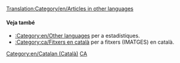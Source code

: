 [[Translation:Category/en/Articles in other languages]]
{{en/Bilingual box| Ca
| En aquesta pàgina apareix una relació dels '''articles en català''' en la wiki de OpenTTD.<br/>Els ARTICLES amb la plantilla {{en/s|Other_languages}} que tinguen el paràmetre '''<code><nowiki>language_page=ca</nowiki></code>''' son inclosos automàticament en aquesta categoria.
| ''This page provides an index for a wide range of '''articles in Catalan''' in OpenTTD Wiki.<br/>Articles with {{en/s|Other_languages}} template with'' '''<code><nowiki>language_page=ca</nowiki></code>''' ''parameter automatically link here.''
}}

====Veja també====
*[[:Category:en/Other languages]] per a estadístiques.
*[[:Category:ca/Fitxers en català]] per a fitxers (IMATGES) en català.

[[Category:en/Catalan (Català)]][[Category:en/Articles in other languages|CA]]